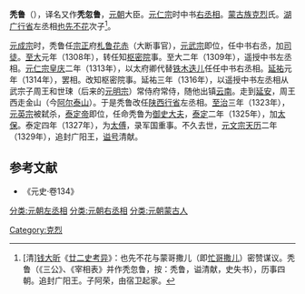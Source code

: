 {{About|元朝丞相'''秃鲁'''}}
'''秃鲁'''（{{bd|？||1328年|}}），译名又作'''秃忽鲁'''，[[元朝|元朝]]大臣。[[元仁宗|元仁宗]]时中书[[右丞相|右丞相]]。[[蒙古族|蒙古族]][[克烈|克烈]]氏。[[湖广行省|湖广行省]]左丞相[[也先不花_(克烈氏)|也先不花]]次子<ref>[清][[钱大昕|钱大昕]]《[[廿二史考异|廿二史考异]]》：也先不花与蒙哥撒儿（即[[忙哥撒儿|忙哥撒儿]]）密赞谋议。秃鲁（《三公》、《宰相表》并作秃忽鲁，按：秃鲁，谥清献，史失书），历事四朝。追封广阳王。子阿荣，由宿卫起家。</ref>。

[[元成宗|元成宗]]时，秃鲁任[[宗正|宗正]]府[[札鲁花赤|札鲁花赤]]（大断事官），[[元武宗|元武宗]]即位，任中书右丞，加[[司徒|司徒]]。[[至大|至大]]元年（1308年），转任知[[枢密院|枢密院]]事。至大二年（1309年），遥授中书左丞相。[[元仁宗|元仁宗]][[皇庆|皇庆]]二年（1313年），以太府卿代替[[铁木迭儿|铁木迭儿]]任任中书右丞相。[[延祐|延祐]]元年（1314年），罢相。改知枢密院事。延祐三年（1316年），以遥授中书左丞相从武宗子周王和世㻋（后来的[[元明宗|元明宗]]）常侍府常侍，随他出镇[[云南|云南]]。走到[[延安|延安]]，周王西走金山（今[[阿尔泰山|阿尔泰山]]）。于是秃鲁改任[[陕西行省|陕西行省]]左丞相。[[至治_(元朝)|至治]]三年（1323年），[[元英宗|元英宗]]被弑杀，[[泰定帝|泰定帝]]即位，任命秃鲁为[[御史大夫|御史大夫]]，[[泰定_(元朝)|泰定]]二年（1325年），加[[太保|太保]]。泰定四年（1327年），为[[太傅|太傅]]，录军国重事。不久去世，[[元文宗|元文宗]][[天历_(元朝)|天历]]二年（1329年），追封广阳王，[[谥号|谥号]]清献。
==参考文献==
{{reflist}}
*《元史·卷134》

[[分类:元朝左丞相|分类:元朝左丞相]]
[[分类:元朝右丞相|分类:元朝右丞相]]
[[分类:元朝蒙古人|分类:元朝蒙古人]]
[[Category:克烈|Category:克烈]]